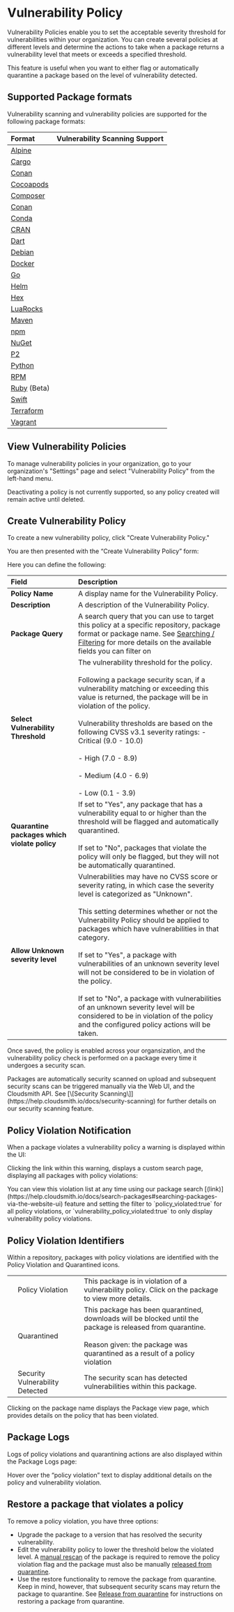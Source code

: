 

# Vulnerability Policy
Vulnerability Policies enable you to set the acceptable severity threshold for vulnerabilities within your organization. You can create several policies at different levels and determine the actions to take when a package returns a vulnerability level that meets or exceeds a specified threshold.

This feature is useful when you want to either flag or automatically quarantine a package based on the level of vulnerability detected.

## Supported Package formats

Vulnerability scanning and vulnerability policies are supported for the following package formats:

|Format|Vulnerability Scanning Support|
|:---|:---|
|[Alpine](/supported-formats/alpine-repository)|<BlockImage src={img2fe13f1_cross_red} alt=""></BlockImage>|
|[Cargo](/supported-formats/cargo-registry)|<BlockImage src={img2fe13f1_cross_red} alt=""></BlockImage>|
|[Conan](/supported-formats/conan-repository)|<BlockImage src={img006a7b5_tick_green} alt=""></BlockImage>|
|[Cocoapods](/supported-formats/cocoapods-repository)|<BlockImage src={img2fe13f1_cross_red} alt=""></BlockImage>|
|[Composer](/supported-formats/composer-repository)|<BlockImage src={img006a7b5_tick_green} alt=""></BlockImage>|
|[Conan](/supported-formats/conan-repository)|<BlockImage src={img2fe13f1_cross_red} alt=""></BlockImage>|
|[Conda](/supported-formats/conda-repository)|<BlockImage src={img2fe13f1_cross_red} alt=""></BlockImage>|
|[CRAN](/supported-formats/cran-repository)|<BlockImage src={img2fe13f1_cross_red} alt=""></BlockImage>|
|[Dart](/supported-formats/dart-repository)|<BlockImage src={img2fe13f1_cross_red} alt=""></BlockImage>|
|[Debian](/supported-formats/debian-repository)|<BlockImage src={img2fe13f1_cross_red} alt=""></BlockImage>|
|[Docker](/supported-formats/docker-registry)|<BlockImage src={img006a7b5_tick_green} alt=""></BlockImage>|
|[Go](/supported-formats/go-registry)|<BlockImage src={img006a7b5_tick_green} alt=""></BlockImage>|
|[Helm](/supported-formats/helm-chart-repository)|<BlockImage src={img2fe13f1_cross_red} alt=""></BlockImage>|
|[Hex](https://help.cloudsmith.io/docs/hex-repository)|<BlockImage src={img006a7b5_tick_green} alt=""></BlockImage>|
|[LuaRocks](/supported-formats/luarocks-repository)|<BlockImage src={img2fe13f1_cross_red} alt=""></BlockImage>|
|[Maven](/supported-formats/maven-repository)|<BlockImage src={img006a7b5_tick_green} alt=""></BlockImage>|
|[npm](/supported-formats/npm-registry)|<BlockImage src={img006a7b5_tick_green} alt=""></BlockImage>|
|[NuGet](/supported-formats/nuget-feed)|<BlockImage src={img006a7b5_tick_green} alt=""></BlockImage>|
|[P2](/supported-formats/p2-repository)|<BlockImage src={img2fe13f1_cross_red} alt=""></BlockImage>|
|[Python](/supported-formats/python-repository)|<BlockImage src={img006a7b5_tick_green} alt=""></BlockImage>|
|[RPM](/supported-formats/redhat-repository)|<BlockImage src={img2fe13f1_cross_red} alt=""></BlockImage>|
|[Ruby](/supported-formats/ruby-repository) (Beta)|<BlockImage src={img006a7b5_tick_green} alt=""></BlockImage>|
|[Swift](/supported-formats/swift-registry)|<BlockImage src={img006a7b5_tick_green} alt=""></BlockImage>|
|[Terraform](/supported-formats/terraform-modules-repository)|<BlockImage src={img2fe13f1_cross_red} alt=""></BlockImage>|
|[Vagrant](/supported-formats/vagrant-repository)|<BlockImage src={img2fe13f1_cross_red} alt=""></BlockImage>|

## View Vulnerability Policies

To manage vulnerability policies in your organization, go to your organization's "Settings" page and select "Vulnerability Policy" from the left-hand menu.

<Note variant="warning">
  Deactivating a policy is not currently supported, so any policy created will remain active until deleted.
</Note>

<BlockImage src={img0115153_Viewing_policies} alt="View Vulnerability Policies"></BlockImage>

## Create Vulnerability Policy

To create a new vulnerability policy, click "Create Vulnerability Policy."

<BlockImage src={imga85584d_create_policy} alt="Create Vulnerability Policy Button"></BlockImage>

You are then presented with the “Create Vulnerability Policy” form:

<BlockImage src={imge979005_Screenshot_2024_02_01_at_17_09_55} alt="Create Vulnerability Policy Form"></BlockImage>

Here you can define the following:

|Field|Description|
|:---|:---|
|**Policy Name**|A display name for the Vulnerability Policy.|
|**Description**|A description of the Vulnerability Policy.|
|**Package Query**|A search query that you can use to target this policy at a specific repository, package format or package name. See [Searching / Filtering](doc:search-packages) for more details on the available fields you can filter on|
|**Select Vulnerability Threshold**|The vulnerability threshold for the policy.<br /><br />Following a package security scan, if a vulnerability matching or exceeding this value is returned, the package will be in violation of the policy.  <br /><br />Vulnerability thresholds are based on the following CVSS v3.1 severity ratings:  - Critical (9.0 - 10.0)  <br /><br />- High (7.0 - 8.9)  <br /><br />- Medium (4.0 - 6.9)  <br /><br />- Low (0.1 - 3.9)|<br /><br />
|**Quarantine packages which violate policy**|If set to "Yes", any package that has a vulnerability equal to or higher than the threshold will be flagged and automatically quarantined.<br /><br />If set to "No", packages that violate the policy will only be flagged, but they will not be automatically quarantined.|
|**Allow Unknown severity level**|Vulnerabilities may have no CVSS score or severity rating, in which case the severity level is categorized as "Unknown".<br /><br />This setting determines whether or not the Vulnerability Policy should be applied to packages which have vulnerabilities in that category.<br /><br />If set to "Yes", a package with vulnerabilities of an unknown severity level will not be considered to be in violation of the policy. <br /><br />If set to "No", a package with vulnerabilities of an unknown severity level will be considered to be in violation of the policy and the configured policy actions will be taken.|

Once saved, the policy is enabled across your organsization, and the vulnerability policy check is performed on a package every time it undergoes a security scan. 

<Note variant="note">
  Packages are automatically security scanned on upload and subsequent security scans can be triggered manually via the Web UI, and the Cloudsmith API. See [\[Security Scanning\]](https://help.cloudsmith.io/docs/security-scanning) for further details on our security scanning feature.
</Note>

## Policy Violation Notification

When a package violates a vulnerability policy a warning is displayed within the UI:

<BlockImage src={img81b95d6_warning} alt="Vulnerability Violation Warning"></BlockImage>

Clicking the link within this warning, displays a custom search page, displaying all packages with policy violations:

<BlockImage src={img9a9a789_violated_search} alt="Policy Violation List"></BlockImage>

<Note variant="note">
  You can view this violation list at any time using our package search [(link)](https://help.cloudsmith.io/docs/search-packages#searching-packages-via-the-website-ui) feature and setting the filter to `policy_violated:true` for all policy violations, or `vulnerability_policy_violated:true` to only display vulnerability policy violations.
</Note>

## Policy Violation Identifiers

Within a repository, packages with policy violations are identified with the Policy Violation and Quarantined icons. 

<BlockImage src={img1063680_identifiers} alt="Policy Violation Indicators"></BlockImage>

||||
|:---|:---|:---|
|<BlockImage src={imga351636_red_flag} alt=""></BlockImage>|Policy Violation|This package is in violation of a vulnerability policy. Click on the package to view more details.|
|<BlockImage src={imga40d9a3_quarantine_icon} alt=""></BlockImage>|Quarantined|This package has been quarantined, downloads will be blocked until the package is released from quarantine.<br /><br />Reason given: the package was quarantined as a result of a policy violation|
|<BlockImage src={imge92a797_security_error} alt=""></BlockImage>|Security Vulnerability Detected|The security scan has detected vulnerabilities within this package.|

Clicking on the package name displays the Package view page, which provides details on the policy that has been violated. 

<BlockImage src={imge60d98f_notification} alt=""></BlockImage>

## Package Logs

Logs of policy violations and quarantining actions are also displayed within the Package Logs page: 

<Note variant="note">
  Hover over the “policy violation” text to display additional details on the policy and vulnerability violation.
</Note>

<BlockImage src={img93248c2_package_logs} alt=""></BlockImage>

## Restore a package that violates a policy

To remove a policy violation, you have three options: 

- Upgrade the package to a version that has resolved the security vulnerability. 
- Edit the vulnerability policy to lower the threshold below the violated level. A [manual rescan](https://help.cloudsmith.io/docs/security-scanning#additional-security-scans-via-the-cloudsmith-web-ui) of the package is required to remove the policy violation flag and the package must also be manually [released from quarantine](https://help.cloudsmith.io/docs/package-quarantine#release-from-quarantine).
- Use the restore functionality to remove the package from quarantine. Keep in mind, however, that subsequent security scans may return the package to quarantine. See [Release from quarantine](https://help.cloudsmith.io/docs/package-quarantine#release-from-quarantine) for instructions on restoring a package from quarantine.
